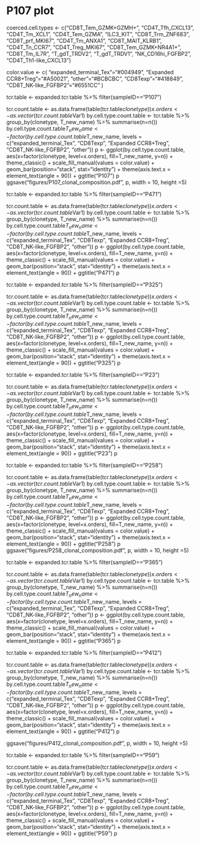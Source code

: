 # P107 plot
coerced.cell.types <- c("CD8T_Tem_GZMK+GZMH+", "CD4T_Tfh_CXCL13", "CD4T_Tm_XCL1",
                        "CD4T_Tem_GZMA", "ILC3_KIT", "CD8T_Trm_ZNF683", "CD8T_prf_MKI67",
                        "CD4T_Tm_ANXA1", "CD8T_MAIT_KLRB1", "CD4T_Tn_CCR7", 
                        "CD4T_Treg_MKI67", "CD8T_Tem_GZMK+NR4A1+", "CD8T_Tm_IL7R",
                        "T_gdT_TRDV2", "T_gdT_TRDV1", "NK_CD16hi_FGFBP2",
                        "CD4T_Th1-like_CXCL13")

color.value <- c(
  "expanded_terminal_Tex"="#004949",
  "Expanded CCR8+Treg"="#A50021",
  "other"="#BCBCBC",
  "CD8Texp"="#418849",
  "CD8T_NK-like_FGFBP2"="#6551CC"
)

tcr.table <- expanded.tcr.table %>% filter(sampleID=="P107")

tcr.count.table <- as.data.frame(table(tcr.table$clonetype)) %>% arrange(desc(Freq))
  x.orders <- as.vector(tcr.count.table$Var1)
  by.cell.type.count.table <- tcr.table %>% group_by(clonetype, T_new_name) %>% summarise(n=n())
  by.cell.type.count.table$T_new_name <- factor(by.cell.type.count.table$T_new_name, levels = c("expanded_terminal_Tex", "CD8Texp", "Expanded CCR8+Treg", "CD8T_NK-like_FGFBP2",  "other"))
  p <- ggplot(by.cell.type.count.table, 
              aes(x=factor(clonetype, level=x.orders), fill=T_new_name, y=n)) + 
    theme_classic() + 
    scale_fill_manual(values = color.value) +
    geom_bar(position="stack", stat="identity") + theme(axis.text.x = element_text(angle = 90)) +
    ggtitle("P107")
p
ggsave("figures/P107_clonal_composition.pdf", p, width = 10, height =5)


tcr.table <- expanded.tcr.table %>% filter(sampleID=="P471")

tcr.count.table <- as.data.frame(table(tcr.table$clonetype)) %>% arrange(desc(Freq))
  x.orders <- as.vector(tcr.count.table$Var1)
  by.cell.type.count.table <- tcr.table %>% group_by(clonetype, T_new_name) %>% summarise(n=n())
  by.cell.type.count.table$T_new_name <- factor(by.cell.type.count.table$T_new_name, levels = c("expanded_terminal_Tex", "CD8Texp", "Expanded CCR8+Treg", "CD8T_NK-like_FGFBP2",  "other"))
  p <- ggplot(by.cell.type.count.table, 
              aes(x=factor(clonetype, level=x.orders), fill=T_new_name, y=n)) + 
    theme_classic() + 
    scale_fill_manual(values = color.value) +
    geom_bar(position="stack", stat="identity") + theme(axis.text.x = element_text(angle = 90)) +
    ggtitle("P471")
p

tcr.table <- expanded.tcr.table %>% filter(sampleID=="P325")

tcr.count.table <- as.data.frame(table(tcr.table$clonetype)) %>% arrange(desc(Freq))
  x.orders <- as.vector(tcr.count.table$Var1)
  by.cell.type.count.table <- tcr.table %>% group_by(clonetype, T_new_name) %>% summarise(n=n())
  by.cell.type.count.table$T_new_name <- factor(by.cell.type.count.table$T_new_name, levels = c("expanded_terminal_Tex", "CD8Texp", "Expanded CCR8+Treg", "CD8T_NK-like_FGFBP2",  "other"))
  p <- ggplot(by.cell.type.count.table, 
              aes(x=factor(clonetype, level=x.orders), fill=T_new_name, y=n)) + 
    theme_classic() + 
    scale_fill_manual(values = color.value) +
    geom_bar(position="stack", stat="identity") + theme(axis.text.x = element_text(angle = 90)) +
    ggtitle("P325")
p


tcr.table <- expanded.tcr.table %>% filter(sampleID=="P23")

tcr.count.table <- as.data.frame(table(tcr.table$clonetype)) %>% arrange(desc(Freq))
  x.orders <- as.vector(tcr.count.table$Var1)
  by.cell.type.count.table <- tcr.table %>% group_by(clonetype, T_new_name) %>% summarise(n=n())
  by.cell.type.count.table$T_new_name <- factor(by.cell.type.count.table$T_new_name, levels = c("expanded_terminal_Tex", "CD8Texp", "Expanded CCR8+Treg", "CD8T_NK-like_FGFBP2",  "other"))
  p <- ggplot(by.cell.type.count.table, 
              aes(x=factor(clonetype, level=x.orders), fill=T_new_name, y=n)) + 
    theme_classic() + 
    scale_fill_manual(values = color.value) +
    geom_bar(position="stack", stat="identity") + theme(axis.text.x = element_text(angle = 90)) +
    ggtitle("P23")
p


tcr.table <- expanded.tcr.table %>% filter(sampleID=="P258")

tcr.count.table <- as.data.frame(table(tcr.table$clonetype)) %>% arrange(desc(Freq))
  x.orders <- as.vector(tcr.count.table$Var1)
  by.cell.type.count.table <- tcr.table %>% group_by(clonetype, T_new_name) %>% summarise(n=n())
  by.cell.type.count.table$T_new_name <- factor(by.cell.type.count.table$T_new_name, levels = c("expanded_terminal_Tex", "CD8Texp", "Expanded CCR8+Treg", "CD8T_NK-like_FGFBP2",  "other"))
  p <- ggplot(by.cell.type.count.table, 
              aes(x=factor(clonetype, level=x.orders), fill=T_new_name, y=n)) + 
    theme_classic() + 
    scale_fill_manual(values = color.value) +
    geom_bar(position="stack", stat="identity") + theme(axis.text.x = element_text(angle = 90)) +
    ggtitle("P258")
p
ggsave("figures/P258_clonal_composition.pdf", p, width = 10, height =5)


tcr.table <- expanded.tcr.table %>% filter(sampleID=="P365")

tcr.count.table <- as.data.frame(table(tcr.table$clonetype)) %>% arrange(desc(Freq))
  x.orders <- as.vector(tcr.count.table$Var1)
  by.cell.type.count.table <- tcr.table %>% group_by(clonetype, T_new_name) %>% summarise(n=n())
  by.cell.type.count.table$T_new_name <- factor(by.cell.type.count.table$T_new_name, levels = c("expanded_terminal_Tex", "CD8Texp", "Expanded CCR8+Treg", "CD8T_NK-like_FGFBP2",  "other"))
  p <- ggplot(by.cell.type.count.table, 
              aes(x=factor(clonetype, level=x.orders), fill=T_new_name, y=n)) + 
    theme_classic() + 
    scale_fill_manual(values = color.value) +
    geom_bar(position="stack", stat="identity") + theme(axis.text.x = element_text(angle = 90)) +
    ggtitle("P365")
p

tcr.table <- expanded.tcr.table %>% filter(sampleID=="P412")

tcr.count.table <- as.data.frame(table(tcr.table$clonetype)) %>% arrange(desc(Freq))
  x.orders <- as.vector(tcr.count.table$Var1)
  by.cell.type.count.table <- tcr.table %>% group_by(clonetype, T_new_name) %>% summarise(n=n())
  by.cell.type.count.table$T_new_name <- factor(by.cell.type.count.table$T_new_name, levels = c("expanded_terminal_Tex", "CD8Texp", "Expanded CCR8+Treg", "CD8T_NK-like_FGFBP2",  "other"))
  p <- ggplot(by.cell.type.count.table, 
              aes(x=factor(clonetype, level=x.orders), fill=T_new_name, y=n)) + 
    theme_classic() + 
    scale_fill_manual(values = color.value) +
    geom_bar(position="stack", stat="identity") + theme(axis.text.x = element_text(angle = 90)) +
    ggtitle("P412")
p

ggsave("figures/P412_clonal_composition.pdf", p, width = 10, height =5)

tcr.table <- expanded.tcr.table %>% filter(sampleID=="P59")

tcr.count.table <- as.data.frame(table(tcr.table$clonetype)) %>% arrange(desc(Freq))
  x.orders <- as.vector(tcr.count.table$Var1)
  by.cell.type.count.table <- tcr.table %>% group_by(clonetype, T_new_name) %>% summarise(n=n())
  by.cell.type.count.table$T_new_name <- factor(by.cell.type.count.table$T_new_name, levels = c("expanded_terminal_Tex", "CD8Texp", "Expanded CCR8+Treg", "CD8T_NK-like_FGFBP2",  "other"))
  p <- ggplot(by.cell.type.count.table, 
              aes(x=factor(clonetype, level=x.orders), fill=T_new_name, y=n)) + 
    theme_classic() + 
    scale_fill_manual(values = color.value) +
    geom_bar(position="stack", stat="identity") + theme(axis.text.x = element_text(angle = 90)) +
    ggtitle("P59")
p
